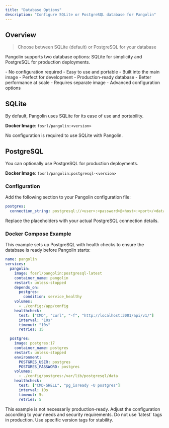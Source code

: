 ```yaml
---
title: "Database Options"
description: "Configure SQLite or PostgreSQL database for Pangolin"
---
```


## Overview

> Choose between SQLite (default) or PostgreSQL for your database

Pangolin supports two database options: SQLite for simplicity and PostgreSQL for production deployments.

<CardGroup cols={2}>
<Card title="SQLite (Default)" icon="database">
  - No configuration required
  - Easy to use and portable
  - Built into the main image
  - Perfect for development
</Card>

<Card title="PostgreSQL" icon="postgres">
  - Production-ready database
  - Better performance at scale
  - Requires separate image
  - Advanced configuration options
</Card>
</CardGroup>

## SQLite

By default, Pangolin uses SQLite for its ease of use and portability.

**Docker Image**: `fosrl/pangolin:<version>`

<Note>
No configuration is required to use SQLite with Pangolin.
</Note>

## PostgreSQL

You can optionally use PostgreSQL for production deployments.

**Docker Image**: `fosrl/pangolin:postgresql-<version>`

### Configuration

Add the following section to your Pangolin configuration file:

```yaml title="config.yml"
postgres:
  connection_string: postgresql://<user>:<password>@<host>:<port>/<database>
```

<Warning>
Replace the placeholders with your actual PostgreSQL connection details.
</Warning>

### Docker Compose Example

This example sets up PostgreSQL with health checks to ensure the database is ready before Pangolin starts:

```yaml title="docker-compose.yml"
name: pangolin
services:
  pangolin:
    image: fosrl/pangolin:postgresql-latest
    container_name: pangolin
    restart: unless-stopped
    depends_on:
      postgres:
        condition: service_healthy
    volumes:
      - ./config:/app/config
    healthcheck:
      test: ["CMD", "curl", "-f", "http://localhost:3001/api/v1/"]
      interval: "10s"
      timeout: "10s"
      retries: 15

  postgres:
    image: postgres:17
    container_name: postgres
    restart: unless-stopped
    environment:
      POSTGRES_USER: postgres
      POSTGRES_PASSWORD: postgres
    volumes:
      - ./config/postgres:/var/lib/postgresql/data
    healthcheck:
      test: ["CMD-SHELL", "pg_isready -U postgres"]
      interval: 10s
      timeout: 5s
      retries: 5
```

<Warning>
This example is not necessarily production-ready. Adjust the configuration according to your needs and security requirements.
</Warning>

<Note>
Do not use `latest` tags in production. Use specific version tags for stability.
</Note>